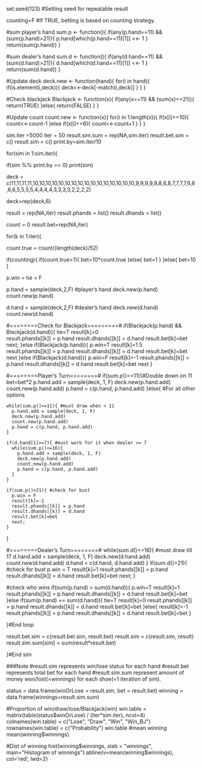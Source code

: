 set.seed(123) #Setting seed for repeatable result

counting=F #If TRUE, betting is based on counting strategy.

#sum player's hand
sum.p <- function(){
  if(any(p.hand==11) && (sum(p.hand)>21)){
    p.hand[which(p.hand==11)[1]] <<- 1
  }
  return(sum(p.hand))
}

#sum dealer's hand
sum.d <- function(){
  if(any(d.hand==11) && (sum(d.hand)>21)){
    d.hand[which(d.hand==11)[1]] <<- 1
  }
  return(sum(d.hand))
}

#Update deck
deck.new <- function(hand){
  for(i in hand){
    if(is.element(i,deck)){
      deck<<-deck[-match(i,deck)] 
    }
  }
}

#Check blackjack
Blackjack <- function(x){
  if(any(x==11) && (sum(x)==21)){
    return(TRUE)
  }else{
    return(FALSE)
  }
}

#Update count
count.new <- function(x){
  for(i in 1:length(x)){
    if(x[i]>=10){
      count<<-count-1
    }else if(x[i]<=6){
      count<<-count+1
    }
  }
}


sim.iter =5000
iter = 50
result.sim.sum = rep(NA,sim.iter)
result.bet.sim = c()
result.sim = c()
print.by=sim.iter/10

for(sim in 1:sim.iter){
  
  if(sim %% print.by == 0) print(sim)

deck = c(11,11,11,11,10,10,10,10,10,10,10,10,10,10,10,10,10,10,10,10,9,9,9,9,8,8,8,8,7,7,7,7,6,6,6,6,5,5,5,5,4,4,4,4,3,3,3,3,2,2,2,2)

deck=rep(deck,6)

result = rep(NA,iter)
result.phands = list()
result.dhands = list()
  

count = 0
result.bet=rep(NA,iter)



for(k in 1:iter){

  count.true = count/(length(deck)/52)

  
  if(counting){
    if(count.true>1){
      bet=10*count.true
    }else{
      bet=1
    }
  }else{
    bet=10
  }
  
  


  p.win = tie = F
  
  p.hand = sample(deck,2,F) #player's hand
  deck.new(p.hand)
  count.new(p.hand)
  
  d.hand = sample(deck,2,F) #dealer's hand
  deck.new(d.hand)
  count.new(d.hand)
  
  #========Check for Blackjack=========#
  if(Blackjack(p.hand) && Blackjack(d.hand)){
    tie=T
    result[k]=0    
    result.phands[[k]] = p.hand
    result.dhands[[k]] = d.hand
    result.bet[k]=bet
    next;
  }else if(Blackjack(p.hand)){
    p.win=T
    result[k]=1.5    
    result.phands[[k]] = p.hand
    result.dhands[[k]] = d.hand
    result.bet[k]=bet
    next
  }else if(Blackjack(d.hand)){
    p.win=F
    result[k]=-1
    result.phands[[k]] = p.hand
    result.dhands[[k]] = d.hand
    result.bet[k]=bet
    next
  }
  
  #========Player's Turn========#
  if(sum.p()==11){#Double down on 11
    bet=bet*2
    p.hand.add = sample(deck, 1, F)
    deck.new(p.hand.add)
    count.new(p.hand.add)
    p.hand = c(p.hand, p.hand.add)
  }else{ #For all other options
    
    while(sum.p()<=11){ #must draw when < 11
      p.hand.add = sample(deck, 1, F)
      deck.new(p.hand.add)
      count.new(p.hand.add)
      p.hand = c(p.hand, p.hand.add)
    }
    
    if(d.hand[1]>=7){ #must work for it when dealer >= 7
      while(sum.p()<=16){
        p.hand.add = sample(deck, 1, F)
        deck.new(p.hand.add)
        count.new(p.hand.add)
        p.hand = c(p.hand, p.hand.add)
      }
    }
    
    if(sum.p()>21){ #check for bust
      p.win = F
      result[k]=-1
      result.phands[[k]] = p.hand
      result.dhands[[k]] = d.hand
      result.bet[k]=bet
      next;
    }
  }
  
  
  
  #========Dealer's Turn========#
  while(sum.d()<=16){ #must draw till 17
      d.hand.add = sample(deck, 1, F)
      deck.new(d.hand.add)
      count.new(d.hand.add)
      d.hand = c(d.hand, d.hand.add)
  }
  if(sum.d()>21){ #check for bust
    p.win = T
    result[k]=1
    result.phands[[k]] = p.hand
    result.dhands[[k]] = d.hand
    result.bet[k]=bet
    next;
  }
  
  #check who wins
  if(sum(p.hand) > sum(d.hand)){
    p.win=T
    result[k]=1
    result.phands[[k]] = p.hand
    result.dhands[[k]] = d.hand
    result.bet[k]=bet
  }else if(sum(p.hand) == sum(d.hand)){
    tie=T
    result[k]=0
    result.phands[[k]] = p.hand
    result.dhands[[k]] = d.hand
    result.bet[k]=bet
  }else{
    result[k]=-1
    result.phands[[k]] = p.hand
    result.dhands[[k]] = d.hand
    result.bet[k]=bet
  }
  
}#End loop


result.bet.sim = c(result.bet.sim, result.bet)
result.sim = c(result.sim, result)
result.sim.sum[sim] = sum(result*result.bet)

}#End sim

###Note
#result.sim represents win/lose status for each hand
#result.bet represents total bet for each hand
#result.sim.sum represent amount of money won/lost(=winnings) for each shoe(=1 iteration of sim).

status = data.frame(winOrLose = result.sim, bet = result.bet)
winning = data.frame(winnings=result.sim.sum)

#Proportion of win/draw/lose/Blackjack(win)
win.table = matrix(table(status$winOrLose) / (iter*sim.iter), ncol=4)
colnames(win.table) = c("Lose", "Draw", "Win", "Win_BJ")
rownames(win.table) = c("Probability")
win.table
#mean winning
mean(winning$winnings)

#Dist of winning
hist(winning$winnings, xlab = "winnings", main="Histogram of winnings")
abline(v=mean(winning$winnings), col='red', lwd=2)
